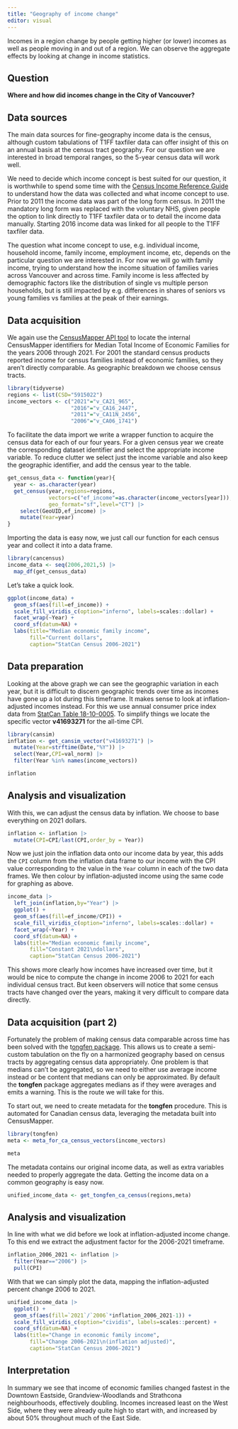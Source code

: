 ```yaml
---
title: "Geography of income change"
editor: visual
---
```


Incomes in a region change by people getting higher (or lower) incomes as well as people moving in and out of a region. We can observe the aggregate effects by looking at change in income statistics.

## Question

**Where and how did incomes change in the City of Vancouver?**

## Data sources

The main data sources for fine-geography income data is the census, although custom tabulations of T1FF taxfiler data can offer insight of this on an annual basis at the census tract geography. For our question we are interested in broad temporal ranges, so the 5-year census data will work well.

We need to decide which income concept is best suited for our question, it is worthwhile to spend some time with the [Census Income Reference Guide](https://www12.statcan.gc.ca/census-recensement/2021/ref/98-500/004/98-500-x2021004-eng.cfm) to understand how the data was collected and what income concept to use. Prior to 2011 the income data was part of the long form census. In 2011 the mandatory long form was replaced with the voluntary NHS, given people the option to link directly to T1FF taxfiler data or to detail the income data manually. Starting 2016 income data was linked for all people to the T1FF taxfiler data.

The question what income concept to use, e.g. individual income, household income, family income, employment income, etc, depends on the particular question we are interested in. For now we will go with family income, trying to understand how the income situation of families varies across Vancouver and across time. Family income is less affected by demographic factors like the distribution of single vs multiple person households, but is still impacted by e.g. differences in shares of seniors vs young families vs families at the peak of their earnings.

## Data acquisition

We again use the [CensusMapper API tool](https://censusmapper.ca/api) to locate the internal CensusMapper identifiers for Median Total Income of Economic Families for the years 2006 through 2021. For 2001 the standard census products reported income for census families instead of economic families, so they aren't directly comparable. As geographic breakdown we choose census tracts.

```r
library(tidyverse)
regions <- list(CSD="5915022")
income_vectors <- c("2021"="v_CA21_965",
                    "2016"="v_CA16_2447",
                    "2011"="v_CA11N_2456",
                    "2006"="v_CA06_1741")
```

To facilitate the data import we write a wrapper function to acquire the census data for each of our four years. For a given census year we create the corresponding dataset identifier and select the appropriate income variable. To reduce clutter we select just the income variable and also keep the geographic identifier, and add the census year to the table.

```r
get_census_data <- function(year){
  year <- as.character(year)
  get_census(year,regions=regions,
             vectors=c("ef_income"=as.character(income_vectors[year])),
             geo_format="sf",level="CT") |>
    select(GeoUID,ef_income) |>
    mutate(Year=year)
}
```

Importing the data is easy now, we just call our function for each census year and collect it into a data frame.

```r
library(cancensus)
income_data <- seq(2006,2021,5) |>
  map_df(get_census_data) 

```

Let's take a quick look.

```r
ggplot(income_data) +
  geom_sf(aes(fill=ef_income)) +
  scale_fill_viridis_c(option="inferno", labels=scales::dollar) +
  facet_wrap(~Year) +
  coord_sf(datum=NA) +
  labs(title="Median economic family income",
       fill="Current dollars",
       caption="StatCan Census 2006-2021")
```

## Data preparation

Looking at the above graph we can see the geographic variation in each year, but it is difficult to discern geographic trends over time as incomes have gone up a lot during this timeframe. It makes sense to look at inflation-adjusted incomes instead. For this we use annual consumer price index data from [StatCan Table 18-10-0005](https://www150.statcan.gc.ca/t1/tbl1/en/cv.action?pid=1810000501). To simplify things we locate the specific vector **v41693271** for the all-time CPI.

```r
library(cansim)
inflation <- get_cansim_vector("v41693271") |>
  mutate(Year=strftime(Date,"%Y")) |>
  select(Year,CPI=val_norm) |>
  filter(Year %in% names(income_vectors))

inflation
```

## Analysis and visualization

With this, we can adjust the census data by inflation. We choose to base everything on 2021 dollars.

```r
inflation <- inflation |>
  mutate(CPI=CPI/last(CPI,order_by = Year))
```

Now we just join the inflation data onto our income data by year, this adds the `CPI` column from the inflation data frame to our income with the CPI value corresponding to the value in the `Year` column in each of the two data frames. We then colour by inflation-adjusted income using the same code for graphing as above.

```r
income_data |>
  left_join(inflation,by="Year") |>
  ggplot() +
  geom_sf(aes(fill=ef_income/CPI)) +
  scale_fill_viridis_c(option="inferno", labels=scales::dollar) +
  facet_wrap(~Year) +
  coord_sf(datum=NA) +
  labs(title="Median economic family income",
       fill="Constant 2021\ndollars",
       caption="StatCan Census 2006-2021")
```

This shows more clearly how incomes have increased over time, but it would be nice to compute the change in income 2006 to 2021 for each individual census tract. But keen observers will notice that some census tracts have changed over the years, making it very difficult to compare data directly.

## Data acquisition (part 2)

Fortunately the problem of making census data comparable across time has been solved with the t[ongfen package](https://mountainmath.github.io/tongfen/index.html). This allows us to create a semi-custom tabulation on the fly on a harmonized geography based on census tracts by aggregating census data appropriately. One problem is that medians can't be aggregated, so we need to either use average income instead or be content that medians can only be approximated. By default the **tongfen** package aggregates medians as if they were averages and emits a warning. This is the route we will take for this.

To start out, we need to create metadata for the **tongfen** procedure. This is automated for Canadian census data, leveraging the metadata built into CensusMapper.

```r
library(tongfen)
meta <- meta_for_ca_census_vectors(income_vectors)

meta
```

The metadata contains our original income data, as well as extra variables needed to properly aggregate the data. Getting the income data on a common geography is easy now.

```r
unified_income_data <- get_tongfen_ca_census(regions,meta)
```

## Analysis and visualization

In line with what we did before we look at inflation-adjusted income change. To this end we extract the adjustment factor for the 2006-2021 timeframe.

```r
inflation_2006_2021 <- inflation |>
  filter(Year=="2006") |>
  pull(CPI)
```

With that we can simply plot the data, mapping the inflation-adjusted percent change 2006 to 2021.

```r
unified_income_data |>
  ggplot() +
  geom_sf(aes(fill=`2021`/`2006`*inflation_2006_2021-1)) +
  scale_fill_viridis_c(option="cividis", labels=scales::percent) +
  coord_sf(datum=NA) +
  labs(title="Change in economic family income",
       fill="Change 2006-2021\n(inflation adjusted)",
       caption="StatCan Census 2006-2021")
```

## Interpretation

In summary we see that income of economic families changed fastest in the Downtown Eastside, Grandview-Woodlands and Strathcona neighbourhoods, effectively doubling. Incomes increased least on the West Side, where they were already quite high to start with, and increased by about 50% throughout much of the East Side.
